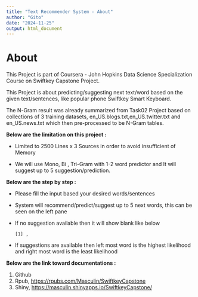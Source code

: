 ```yaml
---
title: "Text Recommender System - About"
author: "Gito"
date: "2024-11-25"
output: html_document
---
```


# **About**

This Project is part of Coursera - John Hopkins Data Science Specialization Course on Swiftkey Capstone Project.

This Project is about predicting/suggesting next text/word based on the given text/sentences, like popular phone Swiftkey Smart Keyboard.

The N-Gram result was already summarized from Task02 Project based on collections of 3 training datasets, en_US.blogs.txt,en_US.twitter.txt and en_US.news.txt which then pre-processed to be N-Gram tables.

**Below are the limitation on this project :**

-   Limited to 2500 Lines x 3 Sources in order to avoid insufficient of Memory

-   We will use Mono, Bi , Tri-Gram with 1-2 word predictor and It will suggest up to 5 suggestion/prediction.

**Below are the step by step :**

-   Please fill the input based your desired words/sentences

-   System will recommend/predict/suggest up to 5 next words, this can be seen on the left pane

-   If no suggestion available then it will show blank like below

    ```         
    [1] ,
    ```

-   If suggestions are available then left most word is the highest likelihood and right most word is the least likelihood

**Below are the link toward documentations :**

1.  Github
2.  Rpub, <https://rpubs.com/Masculin/SwiftkeyCapstone>
3.  Shiny, [https://masculin.shinyapps.io/SwiftkeyCapstone/](https://masculin.shinyapps.io/ShinyApp_Reproducible_Project/){.uri}
